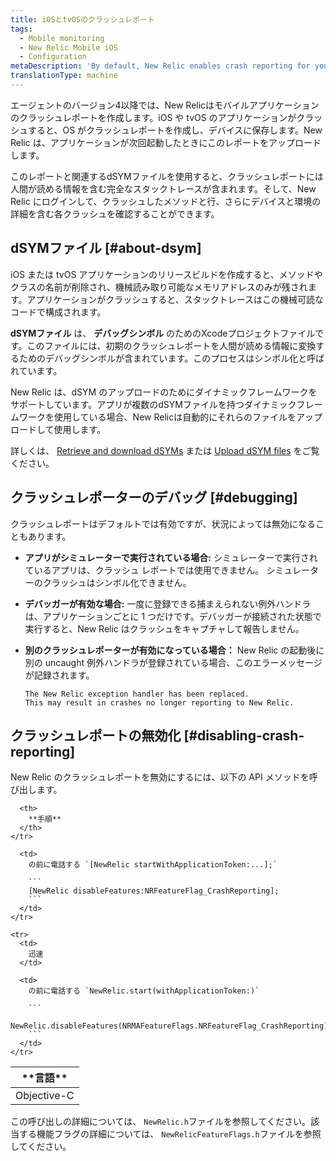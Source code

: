 ```yaml
---
title: iOSとtvOSのクラッシュレポート
tags:
  - Mobile monitoring
  - New Relic Mobile iOS
  - Configuration
metaDescription: 'By default, New Relic enables crash reporting for your mobile iOS apps to help track and diagnose crashes.'
translationType: machine
---
```


エージェントのバージョン4以降では、New Relicはモバイルアプリケーションのクラッシュレポートを作成します。iOS や tvOS のアプリケーションがクラッシュすると、OS がクラッシュレポートを作成し、デバイスに保存します。New Relic は、アプリケーションが次回起動したときにこのレポートをアップロードします。

このレポートと関連するdSYMファイルを使用すると、クラッシュレポートには人間が読める情報を含む完全なスタックトレースが含まれます。そして、New Relic にログインして、クラッシュしたメソッドと行、さらにデバイスと環境の詳細を含む各クラッシュを確認することができます。

## dSYMファイル [#about-dsym]

iOS または tvOS アプリケーションのリリースビルドを作成すると、メソッドやクラスの名前が削除され、機械読み取り可能なメモリアドレスのみが残されます。アプリケーションがクラッシュすると、スタックトレースはこの機械可読なコードで構成されます。

**dSYMファイル** は、 **デバッグシンボル** のためのXcodeプロジェクトファイルです。このファイルには、初期のクラッシュレポートを人間が読める情報に変換するためのデバッグシンボルが含まれています。このプロセスはシンボル化と呼ばれています。

New Relic は、dSYM のアップロードのためにダイナミックフレームワークをサポートしています。アプリが複数のdSYMファイルを持つダイナミックフレームワークを使用している場合、New Relicは自動的にそれらのファイルをアップロードして使用します。

詳しくは、 [Retrieve and download dSYMs](/docs/mobile-monitoring/new-relic-mobile-ios/install-configure/retrieve-upload-dsyms) または [Upload dSYM files](/docs/mobile-monitoring/new-relic-mobile-ios/install-configure/upload-dsyms-bitcode-apps) をご覧ください。

## クラッシュレポーターのデバッグ [#debugging]

クラッシュレポートはデフォルトでは有効ですが、状況によっては無効になることもあります。

* **アプリがシミュレーターで実行されている場合:** シミュレーターで実行されているアプリは、クラッシュ レポートでは使用できません。 シミュレーターのクラッシュはシンボル化できません。

* **デバッガーが有効な場合:** 一度に登録できる捕まえられない例外ハンドラは、アプリケーションごとに 1 つだけです。デバッガーが接続された状態で実行すると、New Relic はクラッシュをキャプチャして報告しません。

* **別のクラッシュレポーターが有効になっている場合：** New Relic の起動後に別の uncaught 例外ハンドラが登録されている場合、このエラーメッセージが記録されます。

  ```
  The New Relic exception handler has been replaced. 
  This may result in crashes no longer reporting to New Relic.
  ```

## クラッシュレポートの無効化 [#disabling-crash-reporting]

New Relic のクラッシュレポートを無効にするには、以下の API メソッドを呼び出します。

<table>
  <thead>
    <tr>
      <th style={{ width: "200px" }}>
        **言語**
      </th>

      <th>
        **手順**
      </th>
    </tr>
  </thead>

  <tbody>
    <tr>
      <td>
        Objective-C
      </td>

      <td>
        の前に電話する `[NewRelic startWithApplicationToken:...];`

        ```
        [NewRelic disableFeatures:NRFeatureFlag_CrashReporting];
        ```
      </td>
    </tr>

    <tr>
      <td>
        迅速
      </td>

      <td>
        の前に電話する `NewRelic.start(withApplicationToken:)`

        ```
        NewRelic.disableFeatures(NRMAFeatureFlags.NRFeatureFlag_CrashReporting)
        ```
      </td>
    </tr>
  </tbody>
</table>

この呼び出しの詳細については、 `NewRelic.h`ファイルを参照してください。該当する機能フラグの詳細については、 `NewRelicFeatureFlags.h`ファイルを参照してください。